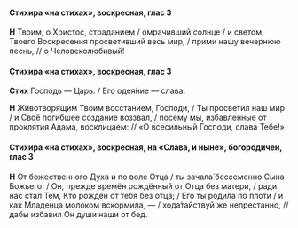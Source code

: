 #### Стихира «на стихах», воскресная, глас 3

**Н** Твоим, о Христос, страданием / омрачивший солнце / и светом Твоего Воскресения просветивший весь мир, / прими нашу вечернюю песнь, // о Человеколюбивый!

#### Стихира «на стихах», воскресная, глас 3

**Стих** Господь — Царь. / Его одея́ние — слава.

**Н** Животворящим Твоим восстанием, Господи, / Ты просветил наш мир / и Своё погибшее создание воззвал, / посему мы, избавленные от проклятия Адама, восклицаем: // «О всесильный Господи, слава Тебе!»

#### Стихира «на стихах», воскресная, на «Слава, и ныне», богородичен, глас 3

**Н** От божественного Духа и по воле Отца / ты зачала́ бессеменно Сына Божьего: / Он, прежде времён рождённый от Отца без матери, / ради нас стал Тем, Кто рождён от тебя без отца; / Его ты родила́ по пло́ти / и как Младенца молоком вскормила, — / хода́тайствуй же непрестанно, // дабы избавил Он души наши от бед.
